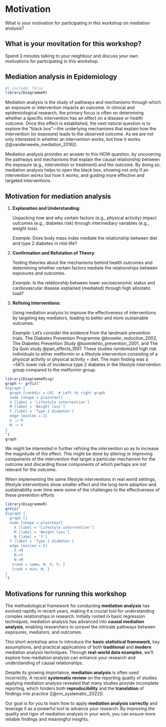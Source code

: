# Motivation

What is your motivation for participating in this workshop on mediation analysis?

::: callout-note
## What is your movitation for this workshop?

Spend 3 minutes talking to your neighbour and discuss your own
motivations for participating in this workshop.
:::

## Mediation analysis in Epidemiology

```r
#| include: false 
library(DiagrammeR)
```

Mediation analysis is the study of pathways and mechanisms through which
an exposure or intervention impacts an outcome. In clinical and
epidemiological research, the primary focus is often on determining
whether a specific intervention has an effect on a disease or health
outcome. Once this effect is established, the next natural question is
to explore the "black box"—the underlying mechanisms that explain how
the intervention (or exposure) leads to the observed outcome. As we are
not only interested in whether an intervention works, but how it works.
(\[\@vanderweele_mediation_2016\]).

Mediation analysis provides an answer to this HOW question, by
uncovering the pathways and mechanisms that explain the causal
relationship between the exposure (e.g., intervention or treatment) and
the outcome. By doing so, mediation analysis helps to open the black
box, showing not only if an intervention works but how it works, and
guiding more effective and targeted interventions.

## Motivation for mediation analysis

1.  **Explanation and Understanding**:

    Unpacking how and why certain factors (e.g., physical activity)
    impact outcomes (e.g., diabetes risk) through intermediary variables
    (e.g., weight loss).

    *Example*: Does body mass index mediate the relationship between
    diet and type 2 diabetes in mid-life?

2.  **Confirmation and Refutation of Theory**:

    Testing theories about the mechanisms behind health outcomes and
    determining whether certain factors mediate the relationships
    between exposures and outcomes.

    *Example*: Is the relationship between lower socioeconomic status
    and cardiovascular disease explained (mediated) through high
    allostatic load?

3.  **Refining Interventions**:

    Using mediation analysis to improve the effectiveness of
    interventions by targeting key mediators, leading to better and more
    sustainable outcomes.

    *Example*: Let's consider the evidence from the landmark prevention
    trials. The Diabetes Prevention Programme @knowler_reduction_2002,
    The Diabetes Prevention Study @tuomilehto_prevention_2001, and The
    Da Quin study @pan_effects_1997. These studies randomized high risk
    individuals to either metformin or a lifestyle intervention
    consisting of a physical activity or physical activity + diet. The
    main finding was a \~58% lower risk of incidence type 2 diabetes in
    the lifestyle intervention group compared to the metformin group.

```r
library(DiagrammeRsvg)
graph <- grViz("
digraph {
  graph [rankdir = LR]  # Left to right graph
  node [shape = plaintext] 
  X [label = 'Lifestyle intervention'] 
  M [label = 'Weight loss'] 
  Y [label = 'Type 2 diabetes']
  edge [minlen = 2]
  X -> M
  M -> Y
}
")
graph
```

We might be interested in further refining the intervention so as to
increase the magnitude of the effect. This might be done by altering or
improving components of the intervention that target a particular
mechanism for the outcome and discarding those components of which
perhaps are not relevant for the outcome.

When implementing the same lifestyle interventions in real world
settings, lifestyle interventions show smaller effect and the long-term
adoption and sustainability over time were some of the challenges to the
effectiveness of these prevention efforts

```r
library(DiagrammeR)
grViz("
digraph {
  graph []
  node [shape = plaintext]
    X [label = 'Lifestyle intervention']
    M [label = 'Weight loss']
    N [label = '?']
  Y [label = 'Type 2 diabetes']
  edge [minlen = 2]
    X->M
    M->Y
    N->M
   {rank = same; M; X; Y; }
   {rank = min; N; }
}
")
```

## Motivations for running this workshop

The methodological framework for conducting **mediation analysis** has
evolved rapidly in recent years, making it a crucial tool for
understanding complex relationships in research. Initially rooted in
basic regression techniques, mediation analysis has advanced into
**causal mediation analysis**, enabling researchers to unravel the
intricate pathways between exposures, mediators, and outcomes.

This short workshop aims to introduce the **basic statistical framework**,
key assumptions, and practical applications of both **traditional** and
**modern** mediation analysis techniques. Through **real-world data
examples**, we’ll explore how mediation analysis can enhance your
research and understanding of causal relationships.

Despite its growing importance, **mediation analysis** is often used
incorrectly. A recent **systematic review** on the reporting quality of
studies applying mediation analysis revealed that many studies provide
incomplete reporting, which hinders both **reproducibility** and the
**translation** of findings into practice (\[\@rrn_systematic_2022\]).

Our goal is for you to learn how to apply **mediation analysis
correctly** and leverage it as a powerful tool to advance your research.
By improving the quality and rigor of mediation analysis in your work,
you can ensure more reliable findings and meaningful insights.
